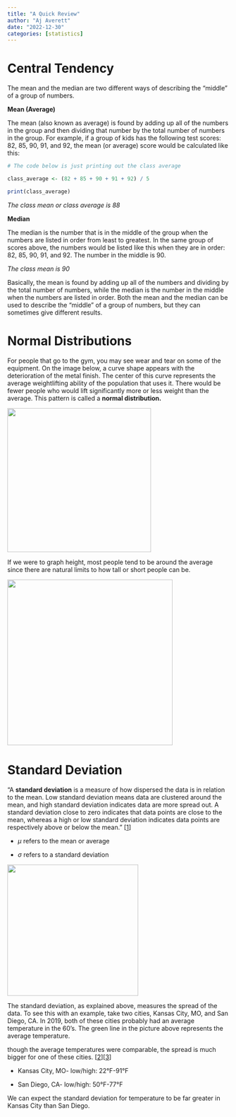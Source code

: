 ```yaml
---
title: "A Quick Review"
author: "Aj Averett"
date: "2022-12-30"
categories: [statistics]
---
```


# Central Tendency

The mean and the median are two different ways of describing the "middle" of a group of numbers.

**Mean (Average)**

The mean (also known as average) is found by adding up all of the numbers in the group and then dividing that number by the total number of numbers in the group. For example, if a group of kids has the following test scores: 82, 85, 90, 91, and 92, the mean (or average) score would be calculated like this:

```r
# The code below is just printing out the class average

class_average <- (82 + 85 + 90 + 91 + 92) / 5

print(class_average)
```

*The class mean or class average is 88*

**Median**

The median is the number that is in the middle of the group when the numbers are listed in order from least to greatest. In the same group of scores above, the numbers would be listed like this when they are in order: 82, 85, 90, 91, and 92. The number in the middle is 90.

*The class mean is 90*

Basically, the mean is found by adding up all of the numbers and dividing by the total number of numbers, while the median is the number in the middle when the numbers are listed in order. Both the mean and the median can be used to describe the "middle" of a group of numbers, but they can sometimes give different results.

# Normal Distributions

For people that go to the gym, you may see wear and tear on some of the equipment. On the image below, a curve shape appears with the deterioration of the metal finish. The center of this curve represents the average weightlifting ability of the population that uses it. There would be fewer people who would lift significantly more or less weight than the average. This pattern is called a **normal distribution.**

![](gym_weight_gauss.png){fig-align="center" width="326"}

If we were to graph height, most people tend to be around the average since there are natural limits to how tall or short people can be.

![](people_gauss.png){fig-align="center" width="375"}

# Standard Deviation

"A **standard deviation** is a measure of how dispersed the data is in relation to the mean. Low standard deviation means data are clustered around the mean, and high standard deviation indicates data are more spread out. A standard deviation close to zero indicates that data points are close to the mean, whereas a high or low standard deviation indicates data points are respectively above or below the mean." \[[1](https://www.nlm.nih.gov/nichsr/stats_tutorial/section2/mod8_sd.html#_ftnref1)\]

-   $\mu$ refers to the mean or average

-   $\sigma$ refers to a standard deviation

![](diff_sigmas.png){fig-align="center" width="297"}

The standard deviation, as explained above, measures the spread of the data. To see this with an example, take two cities, Kansas City, MO, and San Diego, CA. In 2019, both of these cities probably had an average temperature in the 60's. The green line in the picture above represents the average temperature.

though the average temperatures were comparable, the spread is much bigger for one of these cities. \[[2](https://www.currentresults.com/Weather/Missouri/Places/kansas-city-temperatures-by-month-average.php)\]\[[3](https://www.currentresults.com/Weather/California/Places/san-diego-temperatures-by-month-average.php)\]

-   Kansas City, MO- low/high: 22°F-91°F

-   San Diego, CA- low/high: 50°F-77°F

We can expect the standard deviation for temperature to be far greater in Kansas City than San Diego.
